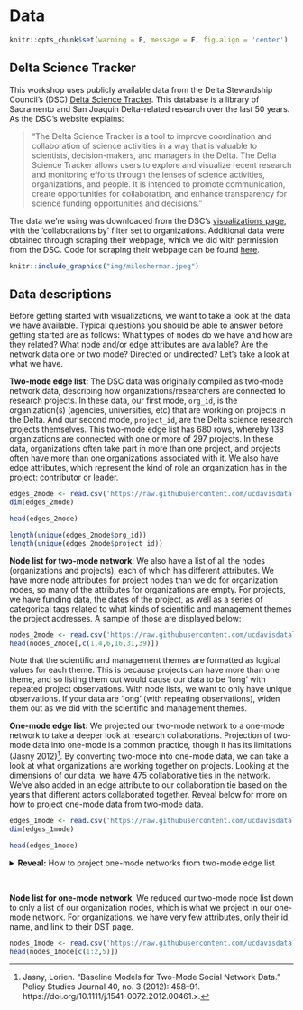 # Data

```r
knitr::opts_chunk$set(warning = F, message = F, fig.align = 'center')
```

## Delta Science Tracker   

This workshop uses publicly available data from the Delta Stewardship Council's (DSC) [Delta Science Tracker](https://sciencetracker.deltacouncil.ca.gov/). This database is a library of Sacramento and San Joaquin Delta-related research over the last 50 years. As the DSC's website explains:  

> "The Delta Science Tracker is a tool to improve coordination and collaboration of science activities in a way that is valuable to scientists, decision-makers, and managers in the Delta. The Delta Science Tracker allows users to explore and visualize recent research and monitoring efforts through the lenses of science activities, organizations, and people. It is intended to promote communication, create opportunities for collaboration, and enhance transparency for science funding opportunities and decisions."  


The data we're using was downloaded from the DSC's [visualizations page](https://sciencetracker.deltacouncil.ca.gov/visualizations), with the 'collaborations by' filter set to organizations. Additional data were obtained through scraping their webpage, which we did with permission from the DSC. Code for scraping their webpage can be found [here](https://github.com/ucdavisdatalab/workshop_network_viz/blob/main/scraping_data.R).

```r
knitr::include_graphics("img/milesherman.jpeg")
```

## Data descriptions  

Before getting started with visualizations, we want to take a look at the data we have available. Typical questions you should be able to answer before getting started are as follows: What types of nodes do we have and how are they related? What node and/or edge attributes are available? Are the network data one or two mode? Directed or undirected? Let's take a look at what we have.  

**Two-mode edge list:** The DSC data was originally compiled as two-mode network data, describing how organizations/researchers are connected to research projects. In these data, our first mode, `org_id`, is the organization(s) (agencies, universities, etc) that are working on projects in the Delta. And our second mode, `project_id`, are the Delta science research projects themselves. This two-mode edge list has 680 rows, whereby 138 organizations are connected with one or more of 297 projects. In these data, organizations often take part in more than one project, and projects often have more than one organizations associated with it. We also have edge attributes, which represent the kind of role an organization has in the project: contributor or leader.  

```r
edges_2mode <- read.csv('https://raw.githubusercontent.com/ucdavisdatalab/workshop_network_viz/main/data/edgelist_twomode.csv')
dim(edges_2mode)
```

```r
head(edges_2mode)
```

```r
length(unique(edges_2mode$org_id))
length(unique(edges_2mode$project_id))
```

**Node list for two-mode network**: We also have a list of all the nodes (organizations and projects), each of which has different attributes. We have more node attributes for project nodes than we do for organization nodes, so many of the attributes for organizations are empty. For projects, we have funding data, the dates of the project, as well as a series of categorical tags related to what kinds of scientific and management themes the project addresses. A sample of those are displayed below:  

```r
nodes_2mode <- read.csv('https://raw.githubusercontent.com/ucdavisdatalab/workshop_network_viz/main/data/nodelist_twomode.csv')
head(nodes_2mode[,c(1,4,6,16,31,39)])
```

Note that the scientific and management themes are formatted as logical values for each theme. This is because projects can have more than one theme, and so listing them out would cause our data to be 'long' with repeated project observations. With node lists, we want to only have unique observations. If your data are 'long' (with repeating observations), widen them out as we did with the scientific and management themes.  

**One-mode edge list:** We projected our two-mode network to a one-mode network to take a deeper look at research collaborations. Projection of two-mode data into one-mode is a common practice, though it has its limitations (Jasny 2012)^[Jasny, Lorien. “Baseline Models for Two-Mode Social Network Data.” Policy Studies Journal 40, no. 3 (2012): 458–91. https://doi.org/10.1111/j.1541-0072.2012.00461.x.]. By converting two-mode into one-mode data, we can take a look at what organizations are working together on projects. Looking at the dimensions of our data, we have 475 collaborative ties in the network.  We've also added in an edge attribute to our collaboration tie based on the years that different actors collaborated together. Reveal below for more on how to project one-mode data from two-mode data.  

```r
edges_1mode <- read.csv('https://raw.githubusercontent.com/ucdavisdatalab/workshop_network_viz/main/data/edgelist_onemode_projected.csv') 
dim(edges_1mode)
```

```r
head(edges_1mode)
```

<details>
<summary>**Reveal:** How to project one-mode networks from two-mode edge list</summary>

```r
# We got our projected data directly from the DST webpage, but generally,
# you can project any bipartite network into a one-mode network using the
# following steps:

# 1. Create count table where organizations are columns (make your mode of
#    interest the 2nd/y argument in the table)
tbl <- table(edges_2mode[c(2,1)])
# 2. Extract column names -- these are mode 1 names (in our case, orgs)
orgids <- colnames(tbl)
# 3. Take the cross-product of the table to get a co-occurence matrix
comat <- crossprod(tbl)
# 4. Assign self-co-occurrences 0
diag(comat) <- 0
#   Check: This should be symmetrical
isSymmetric(comat)
# 5. Make a data frame from the matrix and add ids as the column names
comat <- data.frame(comat)
colnames(comat) <- orgids
#.  Check: This should be square
dim(comat)
# 6. Remove those with no co-occurrence at all
comat <- comat[rowSums(comat, na.rm = T) != 0, 
               colSums(comat, na.rm = T) != 0]
# 7. Make co-occur data frame into matrix object
comat <- as.matrix(comat)
# 8. Create a graph so that it can be converted into a weighted edge list
g <- igraph::graph_from_adjacency_matrix(comat, weighted = T, mode = 'undirected')
el_proj <- igraph::get.data.frame(g)
```
</details>
<br>

**Node list for one-mode network**: We reduced our two-mode node list down to only a list of our organization nodes, which is what we project in our one-mode network. For organizations, we have very few attributes, only their id, name, and link to their DST page. 

```r
nodes_1mode <- read.csv('https://raw.githubusercontent.com/ucdavisdatalab/workshop_network_viz/main/data/nodelist_onemode.csv')
head(nodes_1mode[c(1:2,5)])
```




